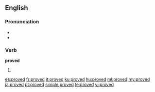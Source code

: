 ==English==

{{rank|island|special|memory|936|proved|plan|pain|official}}

===Pronunciation===
* {{IPA|/ˈpruːvd/}}
* {{audio|en-us-proved.ogg|Audio (US)}}

===Verb===
'''proved'''

# {{past of|[[prove]]}}

[[es:proved]]
[[fr:proved]]
[[it:proved]]
[[ku:proved]]
[[hu:proved]]
[[ml:proved]]
[[my:proved]]
[[ja:proved]]
[[pt:proved]]
[[simple:proved]]
[[te:proved]]
[[vi:proved]]